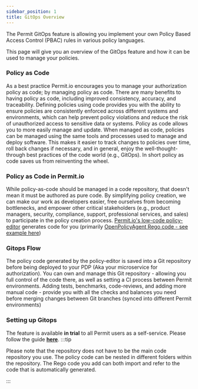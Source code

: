 ```yaml
---
sidebar_position: 1
title: GitOps Overview
---
```


<p className="intro-paragraph">The Permit GitOps feature is allowing you implement your own Policy Based Access Control (PBAC) rules in various policy languages. </p>

This page will give you an overview of the GitOps feature and how it can be used to manage your policies.

### Policy as Code

As a best practice Permit.io encourages you to manage your authorization policy as code; by managing policy as code.
There are many benefits to having policy as code, including improved consistency, accuracy, and traceability.
Defining policies using code provides you with the ability to ensure policies are consistently enforced across different systems and environments, which can help prevent policy violations and reduce the risk of unauthorized access to sensitive data or systems.
Policy as code allows you to more easily manage and update. When managed as code, policies can be managed using the same tools and processes used to manage and deploy software. This makes it easier to track changes to policies over time, roll back changes if necessary, and in general, enjoy the well-thought-through best practices of the code world (e.g., GitOps).
In short policy as code saves us from reinventing the wheel.

### Policy as Code in Permit.io

While policy-as-code should be managed in a code repository, that doesn't mean it must be authored as pure code.
By simplifying policy creation, we can make our work as developers easier, free ourselves from becoming bottlenecks, and empower other critical stakeholders (e.g., product managers, security, compliance, support, professional services, and sales) to participate in the policy creation process.
[Permit.io's low-code policy-editor](https://app.permit.io/policy-editor) generates code for you (primarily [OpenPolicyAgent Rego code - see example here](https://github.com/permitio/opal-example-policy-repo))

### Gitops Flow

The policy code generated by the policy-editor is saved into a Git repository before being deployed to your PDP (Aka your microservice for authorization).
You can own and manage this Git repository - allowing you full control of the code there, as well as setting a CI process between Permit environments.
Adding tests, benchmarks, code-reviews, and adding more manual code - provide you with all the checks and balances you need before merging changes between Git branches (synced into different Permit environments)

### Setting up Gitops

The feature is available **in trial** to all Permit users as a self-service. Please follow the guide **[here](/integrations/gitops/github)**.
:::tip

Please note that the repository does not have to be the main code repository you use. The policy code can be nested in
different folders within the repository. The Rego code you add can both import and refer to the code that
is automatically generated.

:::
